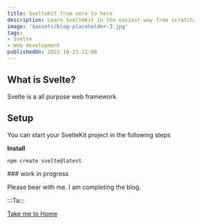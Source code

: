 ```yaml
---
title: SvelteKit from zero to hero
description: Learn SvelteKit in the easiest way from scratch.
image: '$assets/blog-placeholder-3.jpg'
tags:
- Svelte
- Web development
publishedOn: 2023-10-23 21:00
---
```


## What is Svelte?
Svelte is a all purpose web framework

## Setup
You can start your SvelteKit project in the following steps

**Install**
```bash
npm create svelte@latest
```
<article data-unset>
### work in progress

Please bear with me. I am completing the blog.

:::Ta:::

<footer>
  <a href="/" role="button">Take me to Home</a>
</footer>
</article>
